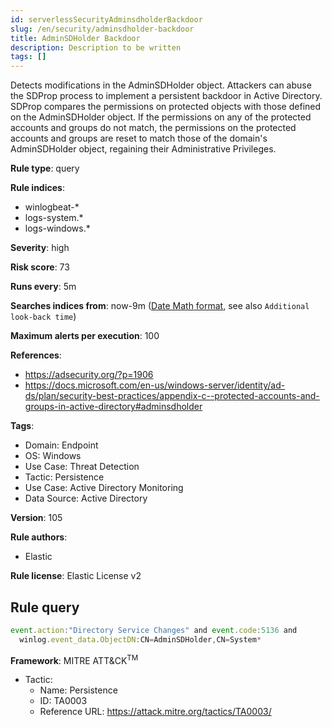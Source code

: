 ```yaml
---
id: serverlessSecurityAdminsdholderBackdoor
slug: /en/security/adminsdholder-backdoor
title: AdminSDHolder Backdoor
description: Description to be written
tags: []
---
```


<div id="adminsdholder-backdoor"></div>

Detects modifications in the AdminSDHolder object. Attackers can abuse the SDProp process to implement a persistent backdoor in Active Directory. SDProp compares the permissions on protected objects with those defined on the AdminSDHolder object. If the permissions on any of the protected accounts and groups do not match, the permissions on the protected accounts and groups are reset to match those of the domain's AdminSDHolder object, regaining their Administrative Privileges.

**Rule type**: query

**Rule indices**: 

* winlogbeat-*
* logs-system.*
* logs-windows.*

**Severity**: high

**Risk score**: 73

**Runs every**: 5m

**Searches indices from**: now-9m ([Date Math format](((ref))/common-options.html#date-math), see also <DocLink id="serverlessSecurityRulesUiCreate" section="set-the-rules-schedule">`Additional look-back time`</DocLink>)

**Maximum alerts per execution**: 100

**References**: 

* https://adsecurity.org/?p=1906
* https://docs.microsoft.com/en-us/windows-server/identity/ad-ds/plan/security-best-practices/appendix-c--protected-accounts-and-groups-in-active-directory#adminsdholder

**Tags**: 

* Domain: Endpoint
* OS: Windows
* Use Case: Threat Detection
* Tactic: Persistence
* Use Case: Active Directory Monitoring
* Data Source: Active Directory

**Version**: 105

**Rule authors**: 

* Elastic

**Rule license**: Elastic License v2

## Rule query

```js
event.action:"Directory Service Changes" and event.code:5136 and
  winlog.event_data.ObjectDN:CN=AdminSDHolder,CN=System*

```

**Framework**: MITRE ATT&CK<sup>TM</sup>

* Tactic:
    * Name: Persistence
    * ID: TA0003
    * Reference URL: https://attack.mitre.org/tactics/TA0003/

